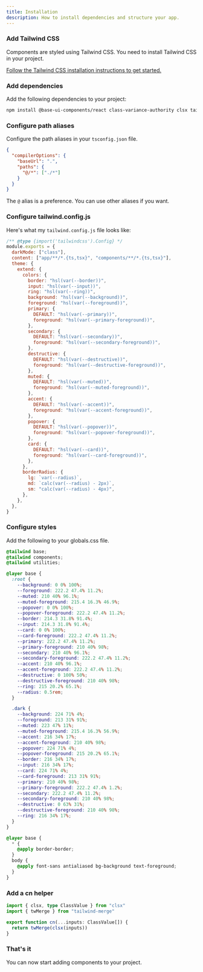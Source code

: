 ```yaml
---
title: Installation
description: How to install dependencies and structure your app.
---
```


<Steps>

### Add Tailwind CSS

Components are styled using Tailwind CSS. You need to install Tailwind CSS in your project.

[Follow the Tailwind CSS installation instructions to get started.](https://tailwindcss.com/docs/installation)

### Add dependencies

Add the following dependencies to your project:

```bash
npm install @base-ui-components/react class-variance-authority clsx tailwind-merge lucide-react
```

### Configure path aliases

Configure the path aliases in your `tsconfig.json` file.

```json title="tsconfig.json" {3-6} showLineNumbers
{
  "compilerOptions": {
    "baseUrl": ".",
    "paths": {
      "@/*": ["./*"]
    }
  }
}
```

The `@` alias is a preference. You can use other aliases if you want.

### Configure tailwind.config.js

Here's what my `tailwind.config.js` file looks like:

```js title="tailwind.config.js" {3,7-46}
/** @type {import('tailwindcss').Config} */
module.exports = {
  darkMode: ["class"],
  content: ["app/**/*.{ts,tsx}", "components/**/*.{ts,tsx}"],
  theme: {
    extend: {
      colors: {
        border: "hsl(var(--border))",
        input: "hsl(var(--input))",
        ring: "hsl(var(--ring))",
        background: "hsl(var(--background))",
        foreground: "hsl(var(--foreground))",
        primary: {
          DEFAULT: "hsl(var(--primary))",
          foreground: "hsl(var(--primary-foreground))",
        },
        secondary: {
          DEFAULT: "hsl(var(--secondary))",
          foreground: "hsl(var(--secondary-foreground))",
        },
        destructive: {
          DEFAULT: "hsl(var(--destructive))",
          foreground: "hsl(var(--destructive-foreground))",
        },
        muted: {
          DEFAULT: "hsl(var(--muted))",
          foreground: "hsl(var(--muted-foreground))",
        },
        accent: {
          DEFAULT: "hsl(var(--accent))",
          foreground: "hsl(var(--accent-foreground))",
        },
        popover: {
          DEFAULT: "hsl(var(--popover))",
          foreground: "hsl(var(--popover-foreground))",
        },
        card: {
          DEFAULT: "hsl(var(--card))",
          foreground: "hsl(var(--card-foreground))",
        },
      },
      borderRadius: {
        lg: `var(--radius)`,
        md: `calc(var(--radius) - 2px)`,
        sm: "calc(var(--radius) - 4px)",
      },
    },
  },
}
```

### Configure styles

Add the following to your globals.css file.

```css title="globals.css"
@tailwind base;
@tailwind components;
@tailwind utilities;

@layer base {
  :root {
    --background: 0 0% 100%;
    --foreground: 222.2 47.4% 11.2%;
    --muted: 210 40% 96.1%;
    --muted-foreground: 215.4 16.3% 46.9%;
    --popover: 0 0% 100%;
    --popover-foreground: 222.2 47.4% 11.2%;
    --border: 214.3 31.8% 91.4%;
    --input: 214.3 31.8% 91.4%;
    --card: 0 0% 100%;
    --card-foreground: 222.2 47.4% 11.2%;
    --primary: 222.2 47.4% 11.2%;
    --primary-foreground: 210 40% 98%;
    --secondary: 210 40% 96.1%;
    --secondary-foreground: 222.2 47.4% 11.2%;
    --accent: 210 40% 96.1%;
    --accent-foreground: 222.2 47.4% 11.2%;
    --destructive: 0 100% 50%;
    --destructive-foreground: 210 40% 98%;
    --ring: 215 20.2% 65.1%;
    --radius: 0.5rem;
  }

  .dark {
    --background: 224 71% 4%;
    --foreground: 213 31% 91%;
    --muted: 223 47% 11%;
    --muted-foreground: 215.4 16.3% 56.9%;
    --accent: 216 34% 17%;
    --accent-foreground: 210 40% 98%;
    --popover: 224 71% 4%;
    --popover-foreground: 215 20.2% 65.1%;
    --border: 216 34% 17%;
    --input: 216 34% 17%;
    --card: 224 71% 4%;
    --card-foreground: 213 31% 91%;
    --primary: 210 40% 98%;
    --primary-foreground: 222.2 47.4% 1.2%;
    --secondary: 222.2 47.4% 11.2%;
    --secondary-foreground: 210 40% 98%;
    --destructive: 0 63% 31%;
    --destructive-foreground: 210 40% 98%;
    --ring: 216 34% 17%;
  }
}

@layer base {
  * {
    @apply border-border;
  }
  body {
    @apply font-sans antialiased bg-background text-foreground;
  }
}
```

### Add a cn helper

```ts title="lib/utils.ts" showLineNumbers
import { clsx, type ClassValue } from "clsx"
import { twMerge } from "tailwind-merge"

export function cn(...inputs: ClassValue[]) {
  return twMerge(clsx(inputs))
}
```

### That's it

You can now start adding components to your project.

</Steps>

